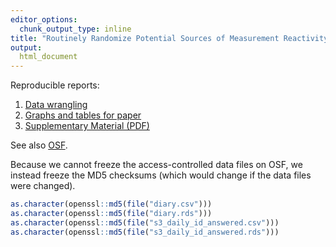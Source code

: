 ```yaml
---
editor_options:
  chunk_output_type: inline
title: "Routinely Randomize Potential Sources of Measurement Reactivity to Estimate and Adjust for Biases in Subjective Reports"
output: 
  html_document
---
```



Reproducible reports:

1. [Data wrangling](1_data_wrangling.html)
2. [Graphs and tables for paper](2_graphs_and_tables.html)
3. [Supplementary Material (PDF)](3_supplement.pdf)

See also [OSF](https://osf.io/7y6ag/).

Because we cannot freeze the access-controlled data files on OSF, we instead
freeze the MD5 checksums (which would change if the data files were changed).

```r
as.character(openssl::md5(file("diary.csv")))
as.character(openssl::md5(file("diary.rds")))
as.character(openssl::md5(file("s3_daily_id_answered.csv")))
as.character(openssl::md5(file("s3_daily_id_answered.rds")))
```
